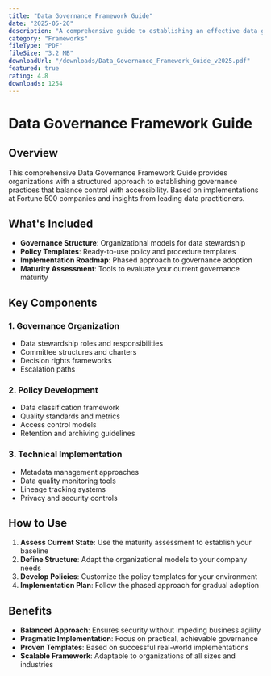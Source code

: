 ```yaml
---
title: "Data Governance Framework Guide"
date: "2025-05-20"
description: "A comprehensive guide to establishing an effective data governance framework that balances control and flexibility."
category: "Frameworks"
fileType: "PDF"
fileSize: "3.2 MB"
downloadUrl: "/downloads/Data_Governance_Framework_Guide_v2025.pdf"
featured: true
rating: 4.8
downloads: 1254
---
```


# Data Governance Framework Guide

## Overview

This comprehensive Data Governance Framework Guide provides organizations with a structured approach to establishing governance practices that balance control with accessibility. Based on implementations at Fortune 500 companies and insights from leading data practitioners.

## What's Included

- **Governance Structure**: Organizational models for data stewardship
- **Policy Templates**: Ready-to-use policy and procedure templates
- **Implementation Roadmap**: Phased approach to governance adoption
- **Maturity Assessment**: Tools to evaluate your current governance maturity

## Key Components

### 1. Governance Organization
- Data stewardship roles and responsibilities
- Committee structures and charters
- Decision rights frameworks
- Escalation paths

### 2. Policy Development
- Data classification framework
- Quality standards and metrics
- Access control models
- Retention and archiving guidelines

### 3. Technical Implementation
- Metadata management approaches
- Data quality monitoring tools
- Lineage tracking systems
- Privacy and security controls

## How to Use

1. **Assess Current State**: Use the maturity assessment to establish your baseline
2. **Define Structure**: Adapt the organizational models to your company needs
3. **Develop Policies**: Customize the policy templates for your environment
4. **Implementation Plan**: Follow the phased approach for gradual adoption

## Benefits

- **Balanced Approach**: Ensures security without impeding business agility
- **Pragmatic Implementation**: Focus on practical, achievable governance
- **Proven Templates**: Based on successful real-world implementations
- **Scalable Framework**: Adaptable to organizations of all sizes and industries
